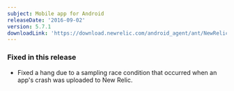```yaml
---
subject: Mobile app for Android
releaseDate: '2016-09-02'
version: 5.7.1
downloadLink: 'https://download.newrelic.com/android_agent/ant/NewRelic_Android_Agent_5.7.1.zip'
---
```


### Fixed in this release

* Fixed a hang due to a sampling race condition that occurred when an app's crash was uploaded to New Relic.
